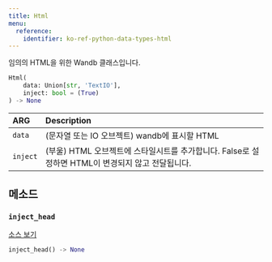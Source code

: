 ```yaml
---
title: Html
menu:
  reference:
    identifier: ko-ref-python-data-types-html
---
```


<Card title="View the source code" href="https://www.github.com/wandb/wandb/tree/637bddf198525810add5804059001b1b319d6ad1/wandb/sdk/data_types/html.py#L18-L107" icon="github"/>

임의의 HTML을 위한 Wandb 클래스입니다.

```python
Html(
    data: Union[str, 'TextIO'],
    inject: bool = (True)
) -> None
```

| ARG | Description |
| :--- | :--- |
|  `data` |  (문자열 또는 IO 오브젝트) wandb에 표시할 HTML |
|  `inject` |  (부울) HTML 오브젝트에 스타일시트를 추가합니다. False로 설정하면 HTML이 변경되지 않고 전달됩니다. |

## 메소드

### `inject_head`

[소스 보기](https://www.github.com/wandb/wandb/tree/637bddf198525810add5804059001b1b319d6ad1/wandb/sdk/data_types/html.py#L59-L74)

```python
inject_head() -> None
```
